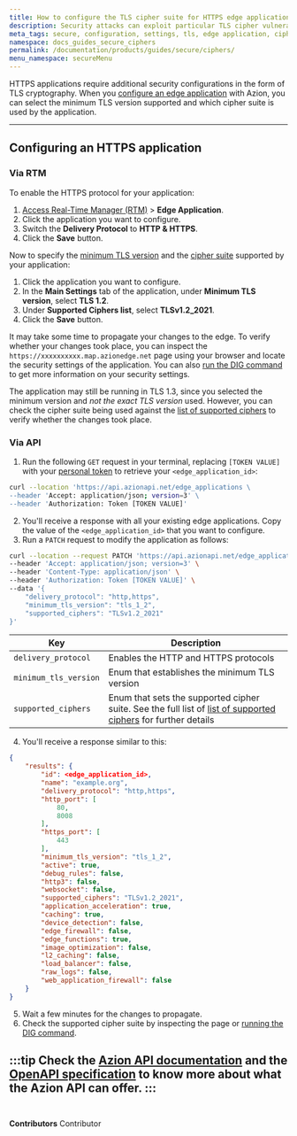 ```yaml
---
title: How to configure the TLS cipher suite for HTTPS edge applications
description: Security attacks can exploit particular TLS cipher vulnerabilities; you can select which ciphers your HTTPS application supports.
meta_tags: secure, configuration, settings, tls, edge application, ciphers
namespace: docs_guides_secure_ciphers
permalink: /documentation/products/guides/secure/ciphers/
menu_namespace: secureMenu
---
```



HTTPS applications require additional security configurations in the form of TLS cryptography. When you [configure an edge application](/en/documentation/products/guides/build/configure-main-settings/) with Azion, you can select the minimum TLS version supported and which cipher suite is used by the application.

---

## Configuring an HTTPS application

### Via RTM

To enable the HTTPS protocol for your application:

1. [Access Real-Time Manager (RTM)](/en/documentation/products/guides/how-to-access-rtm/) > **Edge Application**.
2. Click the application you want to configure.
3. Switch the **Delivery Protocol** to **HTTP & HTTPS**.
4. Click the **Save** button.

Now to specify the [minimum TLS version](/en/documentation/products/edge-application/build/main-settings/#minimum-tls-version) and the [cipher suite](/en/documentation/products/edge-application/build/main-settings/#tls-ciphers) supported by your application:

1. Click the application you want to configure.
2. In the **Main Settings** tab of the application, under **Minimum TLS version**, select **TLS 1.2**.
3. Under **Supported Ciphers list**, select **TLSv1.2_2021**.
4. Click the **Save** button.

It may take some time to propagate your changes to the edge. To verify whether your changes took place, you can inspect the `https://xxxxxxxxxx.map.azionedge.net` page using your browser and locate the security settings of the application. You can also [run the DIG command](/en/documentation/products/guides/run-the-dig-command/) to get more information on your security settings.

The application may still be running in TLS 1.3, since you selected the minimum version and *not the exact TLS version* used. However, you can check the cipher suite being used against the [list of supported ciphers](/en/documentation/products/edge-application/build/main-settings/#tls-ciphers) to verify whether the changes took place.

### Via API

1. Run the following `GET` request in your terminal, replacing `[TOKEN VALUE]` with your [personal token](/en/documentation/products/guides/personal-tokens/) to retrieve your `<edge_application_id>`:

```bash
curl --location 'https://api.azionapi.net/edge_applications \
--header 'Accept: application/json; version=3' \
--header 'Authorization: Token [TOKEN VALUE]'
```

2. You'll receive a response with all your existing edge applications. Copy the value of the `<edge_application_id>` that you want to configure.
3. Run a `PATCH` request to modify the application as follows:

```bash
curl --location --request PATCH 'https://api.azionapi.net/edge_applications/<edge_application_id>' \
--header 'Accept: application/json; version=3' \
--header 'Content-Type: application/json' \
--header 'Authorization: Token [TOKEN VALUE]' \
--data '{
    "delivery_protocol": "http,https",
    "minimum_tls_version": "tls_1_2",
    "supported_ciphers": "TLSv1.2_2021"
}'
```

| Key | Description |
| --- | --- |
| `delivery_protocol` | Enables the HTTP and HTTPS protocols |
| `minimum_tls_version` | Enum that establishes the minimum TLS version |
| `supported_ciphers` | Enum that sets the supported cipher suite. See the full list of [list of supported ciphers](/en/documentation/products/edge-application/build/main-settings/#tls-ciphers) for further details |

4. You'll receive a response similar to this:

```json
{
    "results": {
        "id": <edge_application_id>,
        "name": "example.org",
        "delivery_protocol": "http,https",
        "http_port": [
            80,
            8008
        ],
        "https_port": [
            443
        ],
        "minimum_tls_version": "tls_1_2",
        "active": true,
        "debug_rules": false,
        "http3": false,
        "websocket": false,
        "supported_ciphers": "TLSv1.2_2021",
        "application_acceleration": true,
        "caching": true,
        "device_detection": false,
        "edge_firewall": false,
        "edge_functions": true,
        "image_optimization": false,
        "l2_caching": false,
        "load_balancer": false,
        "raw_logs": false,
        "web_application_firewall": false
    }
}
```

5. Wait a few minutes for the changes to propagate.
6. Check the supported cipher suite by inspecting the page or [running the DIG command](/en/documentation/products/guides/run-the-dig-command/).

:::tip
Check the [Azion API documentation](https://api.azion.com/) and the [OpenAPI specification](https://github.com/aziontech/azionapi-openapi/) to know more about what the Azion API can offer.
:::
<br /><br />
---

**Contributors** <ContributorList>Contributor</ContributorList>
